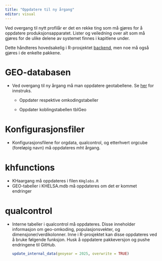 ```yaml
---
title: "Oppdatere til ny årgang"
editor: visual
---
```


Ved overgang til nytt profilår er det en rekke ting som må gjøres for å oppdatere produksjonsapparatet. Lister og veiledning over alt som må gjøres for de ulike delene av systemet finnes i kapitlene under.

Dette håndteres hovedsakelig i R-prosjektet [backend](https://github.com/helseprofil/backend), men noe må også gjøres i de enkelte pakkene.

# GEO-databasen

-   Ved overgang til ny årgang må man oppdatere geotabellene. Se [her](https://helseprofil.github.io/manual/norgeo-access.html) for innstruks.

    -   Oppdater respektive omkodingstabeller

    -   Oppdater koblingstabellen tblGeo

# Konfigurasjonsfiler

-   Konfigurasjonsfilene for orgdata, qualcontrol, og etterhvert orgcube (foreløpig navn) må oppdateres mht årgang.

# khfunctions

-   KHaargang må oppdateres i filen `KHglobs.R`
-   GEO-tabeller i KHELSA.mdb må oppdateres om det er kommet endringer

# qualcontrol

-   Interne tabeller i qualcontrol må oppdateres. Disse inneholder informasjon om geo-omkoding, populasjonsvekter, og dimensjoner/verdikolonner. Inne i R-prosjektet kan disse oppdateres ved å bruke følgende funksjon. Husk å oppdatere pakkeversjon og pushe endringene til GitHub.

    ```r
    update_internal_data(geoyear = 2025, overwrite = TRUE)
    ```
